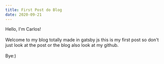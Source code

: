 ```yaml
---
title: First Post do Blog
date: 2020-09-21
---
```


Hello, I'm Carlos!
<br></br>
Welcome to my blog totally made in gatsby js this is my first post so don't just look at the post or the blog also look at my github.
<br></br>
Bye:)


